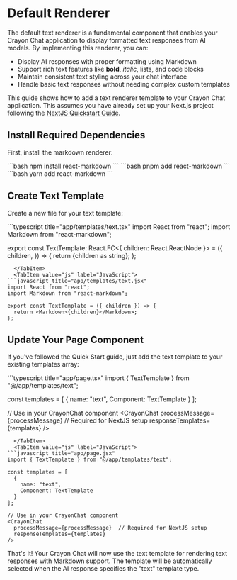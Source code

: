 
# Default Renderer

The default text renderer is a fundamental component that enables your Crayon Chat application to display formatted text responses from AI models. By implementing this renderer, you can:

- Display AI responses with proper formatting using Markdown
- Support rich text features like **bold**, *italic*, lists, and code blocks
- Maintain consistent text styling across your chat interface
- Handle basic text responses without needing complex custom templates

This guide shows how to add a text renderer template to your Crayon Chat application. This assumes you have already set up your Next.js project following the [NextJS Quickstart Guide](/quickstart/002-nextjs.mdx).

## Install Required Dependencies

First, install the markdown renderer:

<Tabs groupId="js-package-manager">
  <TabItem value="npm" label="npm">
```bash
npm install react-markdown
```
  </TabItem>
  <TabItem value="pnpm" label="pnpm">
```bash
pnpm add react-markdown
```
  </TabItem>
  <TabItem value="yarn" label="yarn">
```bash
yarn add react-markdown
```
  </TabItem>
</Tabs>

## Create Text Template

Create a new file for your text template:

<Tabs groupId="frontend-lang">
  <TabItem value="ts" label="TypeScript">
```typescript title="app/templates/text.tsx"
import React from "react";
import Markdown from "react-markdown";

export const TextTemplate: React.FC<{ children: React.ReactNode }> = ({
  children,
}) => {
  return <Markdown>{children as string}</Markdown>;
};
```
  </TabItem>
  <TabItem value="js" label="JavaScript">
```javascript title="app/templates/text.jsx"
import React from "react";
import Markdown from "react-markdown";

export const TextTemplate = ({ children }) => {
  return <Markdown>{children}</Markdown>;
};
```
  </TabItem>
</Tabs>

## Update Your Page Component

If you've followed the Quick Start guide, just add the text template to your existing templates array:

<Tabs groupId="frontend-lang">
  <TabItem value="ts" label="TypeScript">
```typescript title="app/page.tsx"
import { TextTemplate } from "@/app/templates/text";

const templates = [
  {
    name: "text",
    Component: TextTemplate
  }
];

// Use in your CrayonChat component
<CrayonChat
  processMessage={processMessage}  // Required for NextJS setup
  responseTemplates={templates}
/>
```
  </TabItem>
  <TabItem value="js" label="JavaScript">
```javascript title="app/page.jsx"
import { TextTemplate } from "@/app/templates/text";

const templates = [
  {
    name: "text",
    Component: TextTemplate
  }
];

// Use in your CrayonChat component
<CrayonChat
  processMessage={processMessage}  // Required for NextJS setup
  responseTemplates={templates}
/>
```
  </TabItem>
</Tabs>

That's it! Your Crayon Chat will now use the text template for rendering text responses with Markdown support. The template will be automatically selected when the AI response specifies the "text" template type.
